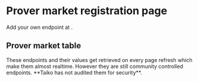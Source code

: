 
# Prover market registration page

Add your own endpoint at <StyledLink href="" text="dojonode.xyz" />.

## Prover market table

<Callout type="info">
  These endpoints and their values get retrieved on every page refresh which make them almost realtime.
  However they are still community controlled endpoints.
  **Taiko has not audited them for security**.
</Callout>


<ProverEndpointsTable/>


